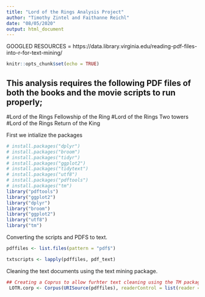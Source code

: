 ---
title: "Lord of the Rings Analysis Project"
author: "Timothy Zintel and Faithanne Reichl"
date: "08/05/2020"
output: html_document
---

GOOGLED RESOURCES = https://data.library.virginia.edu/reading-pdf-files-into-r-for-text-mining/

```{r setup, include=FALSE}
knitr::opts_chunk$set(echo = TRUE)
```

## This analysis requires the following PDF files of both the books and the movie scripts to run properly;

#Lord of the Rings Fellowship of the Ring
#Lord of the Rings Two towers
#Lord of the Rings Return of the King 

First we intialize the packages

```{r}
# install.packages("dplyr")
# install.packages("broom")
# install.packages("tidyr")
# install.packages("ggplot2")
# install.packages("tidytext")
# install.packages("utf8")
# install.packages("pdftools")
# install.packages("tm")
library("pdftools")
library("ggplot2")
library("dplyr")
library("broom")
library("ggplot2")
library("utf8")
library("tm")
```

Converting the scripts and PDFS to text. 
```{r}

pdffiles <- list.files(pattern = "pdf$")

txtscripts <- lapply(pdffiles, pdf_text)

```

Cleaning the text documents using the text mining package.

```{r}
## Creating a Coprus to allow furhter text cleaning using the TM package
 LOTR.corp <- Corpus(URISource(pdffiles), readerControl = list(reader = readPDF))

```

